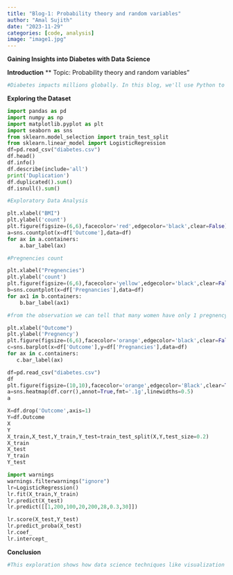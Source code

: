 ```yaml
---
title: "Blog-1: Probability theory and random variables"
author: "Amal Sujith"
date: "2023-11-29"
categories: [code, analysis]
image: "image1.jpg"
---
```

**Gaining Insights into Diabetes with Data Science**

**Introduction**
** Topic: Probability theory and random variables"
```python
#Diabetes impacts millions globally. In this blog, we'll use Python to analyze a diabetes dataset, visualize key features, and build a predictive model with logistic regression. Join me on this journey into the data to uncover insights that could inform diabetes care and research.
```

**Exploring the Dataset**
```python
import pandas as pd
import numpy as np
import matplotlib.pyplot as plt
import seaborn as sns
from sklearn.model_selection import train_test_split
from sklearn.linear_model import LogisticRegression
df=pd.read_csv("diabetes.csv")
df.head()
df.info()
df.describe(include='all')
print('Duplication')
df.duplicated().sum()
df.isnull().sum()
```
```python
#Exploratory Data Analysis
```
```python
plt.xlabel("BMI")
plt.ylabel('count')
plt.figure(figsize=(6,6),facecolor='red',edgecolor='black',clear=False)
a=sns.countplot(x=df['Outcome'],data=df)
for ax in a.containers:
    a.bar_label(ax)
```
```python
#Pregnencies count
```
```python
plt.xlabel("Pregnencies")
plt.ylabel('count')
plt.figure(figsize=(6,6),facecolor='yellow',edgecolor='black',clear=False)
b=sns.countplot(x=df['Pregnancies'],data=df)
for ax1 in b.containers:
    b.bar_label(ax1)
```
```python
#from the observation we can tell that many women have only 1 pregnency   
```
 ```python
 plt.xlabel("Outcome")
plt.ylabel('Pregnency')
plt.figure(figsize=(6,6),facecolor='orange',edgecolor='black',clear=False)
c=sns.barplot(x=df['Outcome'],y=df['Pregnancies'],data=df)
for ax in c.containers:
    c.bar_label(ax)
```
```python
df=pd.read_csv("diabetes.csv")
df
plt.figure(figsize=(10,10),facecolor='orange',edgecolor='Black',clear=True)
a=sns.heatmap(df.corr(),annot=True,fmt='.1g',linewidths=0.5)
a
```
```python
X=df.drop('Outcome',axis=1)
Y=df.Outcome
X
Y
X_train,X_test,Y_train,Y_test=train_test_split(X,Y,test_size=0.2)
X_train
X_test
Y_train
Y_test
```
```python
import warnings
warnings.filterwarnings("ignore")
lr=LogisticRegression()
lr.fit(X_train,Y_train)
lr.predict(X_test)
lr.predict([[1,200,100,20,200,28,0.3,30]])

lr.score(X_test,Y_test)
lr.predict_proba(X_test)
lr.coef_
lr.intercept_
```

**Conclusion**
```python
#This exploration shows how data science techniques like visualization and modeling can unlock insights from diabetes data. There are many opportunities to further analyze this data and extract meaningful patterns to inform care and quality of life.
```
